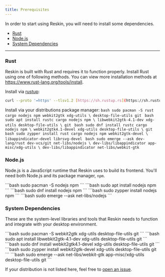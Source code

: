 ```yaml
---
title: Prerequisites
---
```


In order to start using Reskin, you will need to install some dependencies.

* [Rust](#rust)
* [Node.js](#nodejs)
* [System Dependencies](#system-dependencies)

---

### Rust

Reskin is built with Rust and requires it to function properly. Install Rust using one of following methods. You can view more installation methods at https://www.rust-lang.org/tools/install.

Install via [rustup](https://github.com/rust-lang/rustup):
```bash
curl --proto '=https' --tlsv1.2 [https://sh.rustup.rs](https://sh.rustup.rs) -sSf | sh
```

Install via your distributions package manager:
<Tabs>
  <TabItem label="Arch">
    ```bash
    sudo pacman -S rust cargo nodejs npm webkit2gtk xdg-utils \
        desktop-file-utils git
    ```
  </TabItem>
  <TabItem label="Debian">
    ```bash
    sudo apt install rustc cargo nodejs npm \
        libwebkit2gtk-4.1-dev xdg-utils desktop-file-utils \
        git
    ```
  </TabItem>
  <TabItem label="Fedora">
    ```bash
    sudo dnf install rustc cargo nodejs npm \
        webkit2gtk4.1-devel xdg-utils desktop-file-utils \
        git
    ```
  </TabItem>
  <TabItem label="openSUSE">
    ```bash
    sudo zypper install rust cargo nodejs npm webkit2gtk-devel \
    libappindicator-devel librsvg-devel
    ```
  </TabItem>
  <TabItem label="Gentoo">
    ```bash
    sudo emerge --ask dev-lang/rust dev-vcs/git net-libs/nodejs \
    dev-libs/libappindicator app-misc/xdg-utils \
    dev-libs/libappindicator net-libs/webkit-gtk
    ```
  </TabItem>
</Tabs>

### Node.js

Node.js is a JavaScript runtime that Reskin uses to build its frontend. You'll need both Node.js and its package manager, `npm`.

<Tabs>
<TabItem label="Arch">
```bash
sudo pacman -S nodejs npm
```
</TabItem>
<TabItem label="Debian">
```bash
sudo apt install nodejs npm 
```
</TabItem>
<TabItem label="Fedora">
```bash
sudo dnf install nodejs npm
```
</TabItem>
<TabItem label="openSUSE">
```bash
sudo zypper install nodejs npm
```
</TabItem>
<TabItem label="Gentoo">
```bash
sudo emerge --ask net-libs/nodejs 
```
</TabItem>
</Tabs>


### System Dependencies

These are the system-level libraries and tools that Reskin needs to function and integrate with your desktop environment.

<Tabs>
  <TabItem label="Arch">
    ```bash
    sudo pacman -S webkit2gtk xdg-utils desktop-file-utils git
    ```
  </TabItem>
  <TabItem label="Debian">
    ```bash
    sudo apt install libwebkit2gtk-4.1-dev xdg-utils desktop-file-utils git
    ```
  </TabItem>
  <TabItem label="Fedora">
    ```bash
    sudo dnf install webkit2gtk4.1-devel xdg-utils desktop-file-utils git
    ```
  </TabItem>
  <TabItem label="openSUSE">
    ```bash
    sudo zypper install webkit2gtk-devel xdg-utils desktop-file-utils git
    ```
  </TabItem>
  <TabItem label="Gentoo">
    ```bash
    sudo emerge --ask net-libs/webkit-gtk app-misc/xdg-utils desktop-file-utils git
    ```
  </TabItem>
</Tabs>

If your distribution is not listed here, feel free to [open an issue](https://github.com/iamnotmega/reskin/issues).
